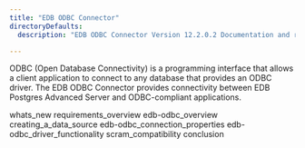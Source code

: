 ```yaml
---
title: "EDB ODBC Connector"
directoryDefaults:
  description: "EDB ODBC Connector Version 12.2.0.2 Documentation and release notes."

---
```


ODBC (Open Database Connectivity) is a programming interface that allows a client application to connect to any database that provides an ODBC driver. The EDB ODBC Connector provides connectivity between EDB Postgres Advanced Server and ODBC-compliant applications.

<div class="toctree" maxdepth="3">

whats_new requirements_overview edb-odbc_overview creating_a_data_source edb-odbc_connection_properties edb-odbc_driver_functionality scram_compatibility conclusion

</div>
